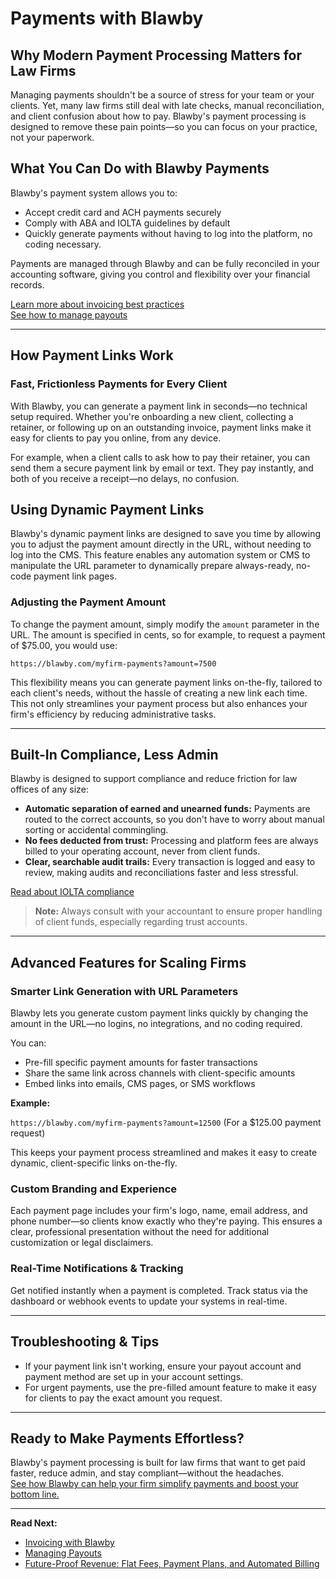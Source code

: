 # Payments with Blawby

## Why Modern Payment Processing Matters for Law Firms

Managing payments shouldn't be a source of stress for your team or your clients. Yet, many law firms still deal with late checks, manual reconciliation, and client confusion about how to pay. Blawby's payment processing is designed to remove these pain points—so you can focus on your practice, not your paperwork.

## What You Can Do with Blawby Payments

Blawby's payment system allows you to:

- Accept credit card and ACH payments securely
- Comply with ABA and IOLTA guidelines by default
- Quickly generate payments without having to log into the platform, no coding necessary.

Payments are managed through Blawby and can be fully reconciled in your accounting software, giving you control and flexibility over your financial records.

[Learn more about invoicing best practices](/invoicing)  
[See how to manage payouts](/payouts)

---

## How Payment Links Work

### Fast, Frictionless Payments for Every Client

With Blawby, you can generate a payment link in seconds—no technical setup required. Whether you're onboarding a new client, collecting a retainer, or following up on an outstanding invoice, payment links make it easy for clients to pay you online, from any device.

For example, when a client calls to ask how to pay their retainer, you can send them a secure payment link by email or text. They pay instantly, and both of you receive a receipt—no delays, no confusion.

## Using Dynamic Payment Links

Blawby's dynamic payment links are designed to save you time by allowing you to adjust the payment amount directly in the URL, without needing to log into the CMS. This feature enables any automation system or CMS to manipulate the URL parameter to dynamically prepare always-ready, no-code payment link pages.

### Adjusting the Payment Amount

To change the payment amount, simply modify the `amount` parameter in the URL. The amount is specified in cents, so for example, to request a payment of $75.00, you would use:

`https://blawby.com/myfirm-payments?amount=7500`

This flexibility means you can generate payment links on-the-fly, tailored to each client's needs, without the hassle of creating a new link each time. This not only streamlines your payment process but also enhances your firm's efficiency by reducing administrative tasks.

---

## Built-In Compliance, Less Admin

Blawby is designed to support compliance and reduce friction for law offices of any size:

- **Automatic separation of earned and unearned funds:** Payments are routed to the correct accounts, so you don't have to worry about manual sorting or accidental commingling.
- **No fees deducted from trust:** Processing and platform fees are always billed to your operating account, never from client funds.
- **Clear, searchable audit trails:** Every transaction is logged and easy to review, making audits and reconciliations faster and less stressful.

[Read about IOLTA compliance](/iolta-compliance)

> **Note:** Always consult with your accountant to ensure proper handling of client funds, especially regarding trust accounts.

---

## Advanced Features for Scaling Firms

### Smarter Link Generation with URL Parameters

Blawby lets you generate custom payment links quickly by changing the amount in the URL—no logins, no integrations, and no coding required.

You can:

- Pre-fill specific payment amounts for faster transactions
- Share the same link across channels with client-specific amounts
- Embed links into emails, CMS pages, or SMS workflows

**Example:**

`https://blawby.com/myfirm-payments?amount=12500` (For a $125.00 payment request)

This keeps your payment process streamlined and makes it easy to create dynamic, client-specific links on-the-fly.

### Custom Branding and Experience

Each payment page includes your firm's logo, name, email address, and phone number—so clients know exactly who they're paying. This ensures a clear, professional presentation without the need for additional customization or legal disclaimers.

### Real-Time Notifications & Tracking

Get notified instantly when a payment is completed. Track status via the dashboard or webhook events to update your systems in real-time.

---

## Troubleshooting & Tips

- If your payment link isn't working, ensure your payout account and payment method are set up in your account settings.
- For urgent payments, use the pre-filled amount feature to make it easy for clients to pay the exact amount you request.

---

## Ready to Make Payments Effortless?

Blawby's payment processing is built for law firms that want to get paid faster, reduce admin, and stay compliant—without the headaches.  
[See how Blawby can help your firm simplify payments and boost your bottom line.](https://app.blawby.com/register)

---

**Read Next:**  
- [Invoicing with Blawby](/invoicing)  
- [Managing Payouts](/payouts)  
- [Future-Proof Revenue: Flat Fees, Payment Plans, and Automated Billing](/future-proof-revenue) 